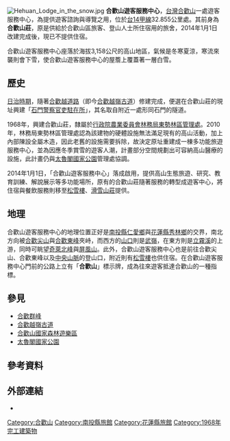 {{coord|24|8|33.35|N|121|17|3.5|E|display=title}} 

{{Dablink|合歡山遊客服務中心門前的公路上立有「合歡山」標示牌，但本條目不是介紹「'''[[合歡山|合歡山]]'''」。}}
{{multiple image
   | footer    = 改建前後的對比圖：現在樣貌（左）；2009年樣貌（右）
   | image1    = Hehuanshan Visitor Center 20140927.jpg
   | width1    = 128
   | caption1  = 合歡山遊客服務中心
   | image2    = Hehuan Lodge, taken by Kelly.jpg
   | width2    = 173
   | caption2  = 合歡山莊
}}
[[File:Hehuan_Lodge_in_the_snow.jpg|thumb]]
'''合歡山遊客服務中心'''，[[台灣|台灣]][[合歡山|合歡山]]一處遊客服務中心，為提供遊客諮詢與導覽之用，位於[[台14甲線|台14甲線]]32.855公里處{{r|forest}}{{r|thb}}。其前身為'''合歡山莊'''，原是供給於合歡山區旅客、登山人士所住宿用的旅舍，2014年1月1日改建完成後，現已不提供住宿{{r|forest}}。

合歡山遊客服務中心座落於海拔3,158公尺的高山地區，氣候是冬寒夏涼，寒流來襲則會下雪，使合歡山遊客服務中心的屋簷上覆蓋著一層白雪{{r|Kelvin}}{{r|liao}}。

== 歷史 ==
[[臺灣日治時期|日治時期]]，隨著[[合歡越道路|合歡越道路]]（即今[[合歡越嶺古道|合歡越嶺古道]]）修建完成，便選在合歡山莊的現址興建「[[石門警察官吏駐在所|石門警察官吏駐在所]]」，其名取自附近一處形同石門的隧道{{r|trail}}。

1968年，興建合歡山莊，隸屬於[[行政院農業委員會林務局東勢林區管理處|行政院農業委員會林務局東勢林區管理處]]{{r|part1}}。2010年，林務局東勢林區管理處認為該建物的硬體設施無法滿足現有的高山活動，加上內部陳設全屬木造，因此老舊的設施需要拆除，故決定原址重建成一棟多功能旅遊服務中心，並為因應冬季賞雪的遊客人潮，計畫部分空間規劃出可容納高山醫療的設施，此計畫仍與[[太魯閣國家公園|太魯閣國家公園]]管理處協調{{r|part1}}{{r|part2}}。

2014年1月1日，「合歡山遊客服務中心」落成啟用，提供高山生態旅遊、研究、教育訓練、解說展示等多功能場所，原有的合歡山莊隨著服務的轉型成遊客中心，將住宿與餐飲服務則移至[[松雪樓|松雪樓]]、[[滑雪山莊|滑雪山莊]]提供{{r|forest}}。

== 地理 ==
合歡山遊客服務中心的地理位置正好是[[南投縣|南投縣]][[仁愛鄉|仁愛鄉]]與[[花蓮縣|花蓮縣]][[秀林鄉|秀林鄉]]的交界，南北方向被[[合歡尖山|合歡尖山]]與[[合歡東峰|合歡東峰]]夾峙，而西方的[[山口|山口]]則是[[武嶺|武嶺]]，在東方則是[[立霧溪|立霧溪]]的上游，同時可眺望[[奇萊北峰|奇萊北峰]]與[[屏風山|屏風山]]{{r|map}}{{r|Euphtw}}。此外，合歡山遊客服務中心也是前往合歡尖山、合歡東峰以及[[中央山脈|中央山脈]]的登山口，附近則有[[松雪樓|松雪樓]]也供住宿{{r|part1}}。在合歡山遊客服務中心門前的公路上立有「'''合歡山'''」標示牌，成為往來遊客抵達合歡山的一種指標{{r|Kelvin}}。

== 參見 ==
{{commons|Category:Hehuanshan Visitor Center|合歡山遊客服務中心}}
*[[合歡群峰|合歡群峰]]
*[[合歡越嶺古道|合歡越嶺古道]]
*[[合歡山國家森林遊樂區|合歡山國家森林遊樂區]]
*[[太魯閣國家公園|太魯閣國家公園]]

== 參考資料 ==
{{reflist|colwidth=30em|refs=

<ref name="forest">{{cite web |title=[http://recreation.forest.gov.tw/epaper/2014_53/ePaper_10053-3.html 合歡山莊NEW一下]（摘自《台灣山林悠遊網53期電子報》）|publisher=行政院農委會林務局|accessdate=2014-12-23|language=zh-tw|date=}}</ref>

<ref name="thb">{{cite web |title=[http://www.thb.gov.tw/TM/Menus/Menu02/main0203/main0203-4.aspx 省道台14甲線 霧社－大禹嶺 里程表]|publisher=交通部公路總局|accessdate=2012-03-12|language=zh-tw|date=2008-10-21}}</ref>

<ref name="Kelvin">{{cite web |title=[http://lh5.ggpht.com/-wSKj5KYQ0BM/TlXLiyAgebI/AAAAAAAAAx8/eLxa25AFFHs/s640/DSC05762.JPG 合歡山 海拔3158公尺]|author=Kelvin Chen|publisher=Picasa網路相簿|accessdate=2012-03-12|language=zh-tw|date=2011-08-21}}</ref>

<ref name="liao">{{cite news |title=[http://life.chinatimes.com/2009Cti/Channel/Life/life-article/0,5047,11051801+112012011700052,00.html 合歡山積雪15公分 入冬最大]|author=廖肇祥|publisher=中時電子報|accessdate=2012-03-12|language=zh-tw|date=2012-01-17}}{{deadlink}}</ref>

<ref name="map">{{cite book |title=《大台中都會圈地圖王》|chapter=〈圖號：219 霧社‧廬山‧清境農場‧合歡山〉|author=馬路灣|publisher=戶外生活圖書股份有限公司|isbn=9866994163|language=zh-tw|date=2006年12月}}</ref>

<ref name="Euphtw">{{cite web |title=[http://blueblueseattle.blogspot.com/2009/09/blog-post_29.html 早秋的合歡山之旅—合歡尖山]|author=Euphtw|publisher=蔚藍手札|accessdate=2012-03-12|language=zh-tw|date=2009-09-29}}</ref>

<ref name="trail">{{cite book |title=《[http://www.taroko.gov.tw/showFile.ashx?tag=NurseReport&id=126&filename=file13478518321112.pdf 合歡古道西段調查報告]》|author=楊南郡|publisher=太魯閣國家公園管理處|language=zh-tw|year=1989}}</ref>

<ref name="part1">{{cite news |title=[http://www.libertytimes.com.tw/2011/new/jul/13/today-north21.htm 合歡山莊改建 服務更多元]|author=游太郎|publisher=自由電子報|accessdate=2012-03-12|language=zh-tw|date=2011-07-13}}</ref>

<ref name="part2">{{cite news |title=[http://www.libertytimes.com.tw/2010/new/apr/3/today-north22.htm 合歡山莊42歲 全身「大整型」]|author=游太郎|publisher=自由電子報|accessdate=2012-03-12|language=zh-tw|date=2010-04-03}}</ref>

}}

==外部連結==
*{{cite web |title=[http://blog.xuite.net/jnchen0202/blog/20187553-高山症發作@合歡山莊 高山症發作@合歡山莊]|author=作者：jnchen0202|publisher=痞客邦部落格|accessdate=2012-03-12|language=zh-tw}}

[[Category:合歡山|Category:合歡山]]
[[Category:南投縣旅館|Category:南投縣旅館]]
[[Category:花蓮縣旅館|Category:花蓮縣旅館]]
[[Category:1968年完工建築物|Category:1968年完工建築物]]